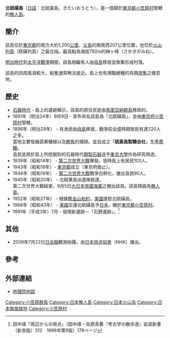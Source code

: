 {{Infobox islands
| name = 北硫磺島
| native name = {{lang|ja|北硫黄島}}{{ja}}
| ative name link = 日本語
| image name = Kita-ioto.jpg
| image size = 270
| coordinates = {{coord|25|26|0|N|141|16|55|E}}
| area km2 = 5.57
| coastline_km = 8.0
| elevation m = 792
| highest mount = 榊峰
| location = [[太平洋|太平洋]][[菲律宾海|菲律宾海]]
| archipelago = [[小笠原群岛|小笠原群岛]]
| country = {{Flagicon|JPN}}[[日本|日本]]
| country admin divisions title = [[日本行政区划|行政区划]]
| country admin divisions = [[东京都|东京都]][[小笠原村|小笠原村]]
| map = Japan&neighbours
| label = 北硫磺島的位置
| label_position = bottom
| map_mark = Location dot red.svg
| map_mark_width = 9
| map_width = 270
| map_alt = 北硫磺島的位置
| map_caption = 北硫磺島在日本的位置
}}
'''北硫磺島'''（[[日語|日語]]：北硫黃島、きたいおうとう），是一個歸於[[東京都|東京都]][[小笠原村|小笠原村]]管轄的[[無人島|無人島]]。

== 簡介 ==
該島位於[[東京都|東京都]]的南方大約1,200[[公里|公里]]、[[父島|父島]]的南南西207公里位置，也位於[[火山列島|火山列島]]（硫磺列島）之最北端。最高點為海拔792m的榊ヶ峰（さかきがみね）。

[[明治|明治時代]]到[[太平洋戰爭|太平洋戰爭]]期間，該島相繼有人由[[母島|母島]]移居並聚集形成村落。

該島的四周風浪較大，船隻通常無法接近。島上也有瀕臨絕種的鳥類[[游隼|游隼]]之棲息地。

== 歷史 ==
* [[石器時代|石器時代]] - 島上的遺跡顯示，該島的原住民是由[[馬里亞納群島|馬里亞納群島]]移居的。
* 1891年（明治24年）9月9日 - 宣布命名該島為「北硫磺島」，並由[[東京府|東京府]][[小笠原村|小笠原村]]管轄。
* 1896年（明治29年） - 有漁民由[[母島|母島]]移居，戰爭前全盛時期居民有達220人之多。<br>當地主要發展蔬果種植以及[[鰹魚|鰹魚]]的捕撈。並且成立「'''硫黃島製糖会社'''」生產[[蔗糖|蔗糖]]。<br>島民並將於島上所挖掘到的石器時代[[磨製石器|磨製石器]]送予[[東京大學|東京大學]]作為研究用途。
* 1939年（昭和14年） - [[第二次世界大戰|第二次世界大戰]]爆發。皆時島上有居民103人。
* 1943年（昭和18年）- [[東京都|東京都]]成立（東京府廢止）。
* 1944年（昭和19年） - [[第二次世界大戰|第二次世界大戰]]戰爭白熱化，撤出島民90人。
* 1945年（昭和20年） - 北硫黄島派遣隊抵達。<br>第二次世界大戰結束，9月5日[[大日本帝國海軍|大日本帝國海軍]]之{{link-ja|魚雷艇 (日本海軍)|魚雷艇 (大日本帝国海軍)|魚雷艇}}撤出該島。該島降級為[[無人島|無人島]]。
* 1952年（昭和27年） - 根據[[舊金山和約|舊金山和約]]，[[美國|美國]]進駐北硫磺島。
* 1968年（昭和43年） - [[美國|美國]]交還北硫磺島予[[日本|日本]]，轄於[[東京都|東京都]][[小笠原村|小笠原村]]。
* 1991年（平成3年）7月 - 發現新遺跡－「石野遺跡」。<ref>田中琢「周辺からの視点」（田中琢・佐原真著『考古学の散歩道』岩波新書（新赤版）312　1996年第9版）179ページ</ref>

== 其他 ==
*2009年7月22日[[日全蝕|日全蝕]]觀測拍攝，由[[日本放送協會|日本放送協會]]（NHK）播出。

== 參考 ==
{{Reflist}}

== 外部連結 ==
* [http://maps.gsi.go.jp/#13/25.437151/141.285210/&base=std&ls=std&disp=1&vs=c1j0l0u0t0z0r0f0 地理院地図]{{Wayback|url=http://maps.gsi.go.jp/#13/25.437151/141.285210/&base=std&ls=std&disp=1&vs=c1j0l0u0t0z0r0f0 |date=20170110042224 }}


{{伊豆小笠原群島}}
{{日本活火山}}

[[Category:小笠原群島|Category:小笠原群島]]
[[Category:日本無人島|Category:日本無人島]]
[[Category:日本火山岛|Category:日本火山岛]]
[[Category:日本聚居故地|Category:日本聚居故地]]
[[Category:小笠原村|Category:小笠原村]]